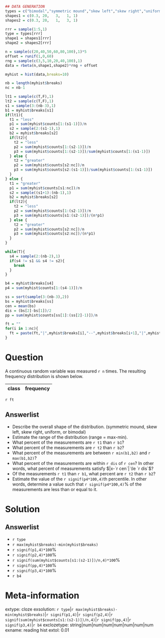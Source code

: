 ```r
## DATA GENERATION
types = c("bimodal","symmetric mound","skew left","skew right","uniform")
shapes1 = c(0.3, 20,   3,   1, 1)
shapes2 = c(0.3, 20,   1,   3, 1)

rrr = sample(1:5,1)
type = types[rrr]
shape1 = shapes1[rrr]
shape2 = shapes2[rrr]

n = sample(c(20,40,50,60,80,100),1)*5
offset = runif(1,0,60)
rng = sample(c(3,5,10,20,40,100),1)
data = rbeta(n,shape1,shape2)*rng + offset

myhist = hist(data,breaks=10)

nb = length(myhist$breaks)
nc = nb-1

lt1 = sample(c(T,F),1)
lt2 = sample(c(T,F),1)
s1 = sample(3:(nb-3),1)
b1 = myhist$breaks[s1]
if(lt1){
  t1 = "less"
  p1 = sum(myhist$counts[1:(s1-1)])/n
  s2 = sample(2:(s1-1),1)
  b2 = myhist$breaks[s2]
  if(lt2){
    t2 = "less"
    p2 = sum(myhist$counts[1:(s2-1)])/n
    p3 = sum(myhist$counts[1:(s2-1)])/sum(myhist$counts[1:(s1-1)])
  } else {
    t2 = "greater"
    p2 = sum(myhist$counts[s2:nc])/n
    p3 = sum(myhist$counts[s2:(s1-1)])/sum(myhist$counts[1:(s1-1)])
  }
} else {
  t1 = "greater"
  p1 = sum(myhist$counts[s1:nc])/n
  s2 = sample((s1+1):(nb-1),1)
  b2 = myhist$breaks[s2]
  if(lt2){
    t2 = "less"
    p2 = sum(myhist$counts[1:(s2-1)])/n
    p3 = sum(myhist$counts[s1:(s2-1)])/(n*p1)
  } else {
    t2 = "greater"
    p2 = sum(myhist$counts[s2:nc])/n
    p3 = sum(myhist$counts[s2:nc])/(n*p1)
  }
}

while(T){
  s4 = sample(2:(nb-2),1)
  if(s4 != s1 && s4 != s2){
    break
  }
}

b4 = myhist$breaks[s4]
p4 = sum(myhist$counts[1:(s4-1)])/n

ss = sort(sample(3:(nb-3),2))
bs = myhist$breaks[ss]
cen = mean(bs)
dis = (bs[2]-bs[1])/2
pp = sum(myhist$counts[ss[1]:(ss[2]-1)])/n

ft = ""
for(i in 1:nc){
  ft = paste(ft,"|",myhist$breaks[i],"--",myhist$breaks[i+1],"|",myhist$counts[i],"|\n",sep="")
}

```

Question
========

A continuous random variable was measured `r n` times. The resulting frequency distribution is shown below.

| class | frequency |
|:-----:|:---------:|
`r ft`




Answerlist
--------
* Describe the overall shape of the distribution. (symmetric mound, skew left, skew right, uniform, or bimodal)
* Estimate the range of the distribution (range = max-min).
* What percent of the measurements are `r t1` than `r b1`?
* What percent of the measurements are `r t2` than `r b2`?
* What percent of the measurements are between `r min(b1,b2)` and `r max(b1,b2)`?
* What percent of the measurements are within `r dis` of `r cen`? In other words, what percent of measurements satisfy $|x-`r cen`| \le `r dis`$?
* Of the measurements `r t1` than `r b1`, what percent are `r t2` than `r b2`?
* Estimate the value of the `r signif(p4*100,4)`th percentile. In other words, determine a value such that `r signif(p4*100,4)`% of the measurements are less than or equal to it.

Solution
========

Answerlist
--------
* `r type`
* `r max(myhist$breaks)-min(myhist$breaks)`
* `r signif(p1,4)*100`%
* `r signif(p2,4)*100`%
* `r signif(sum(myhist$counts[s1:(s2-1)])/n,4)*100`%
* `r signif(pp,4)*100`%
* `r signif(p3,4)*100`%
* `r b4`



Meta-information
============
extype: cloze
exsolution: `r type`|`r max(myhist$breaks)-min(myhist$breaks)`|`r signif(p1,4)`|`r signif(p2,4)`|`r signif(sum(myhist$counts[s1:(s2-1)])/n,4)`|`r signif(pp,4)`|`r signif(p3,4)`|`r b4`
exclozetype: string|num|num|num|num|num|num|num
exname: reading hist
extol: 0.01
